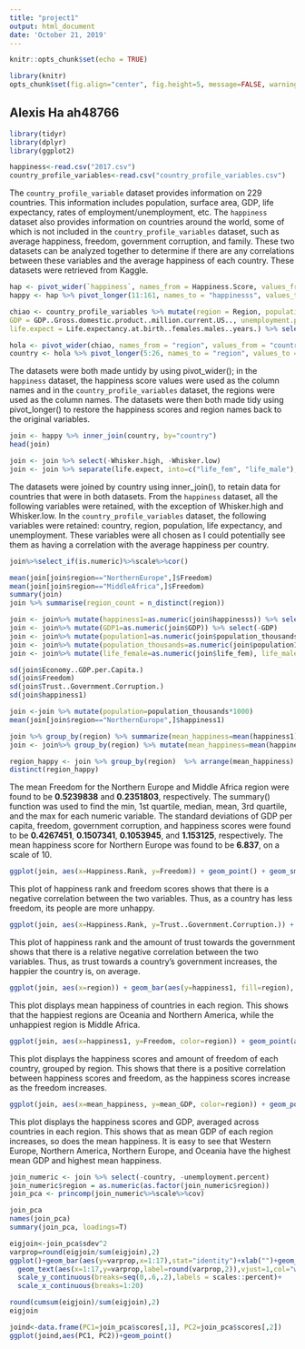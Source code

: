 ```yaml
---
title: "project1"
output: html_document
date: 'October 21, 2019'
---
```


```r
knitr::opts_chunk$set(echo = TRUE)
```

```r
library(knitr)
opts_chunk$set(fig.align="center", fig.height=5, message=FALSE, warning=FALSE, fig.width=8, tidy=TRUE)
```

## Alexis Ha ah48766

```R
library(tidyr)
library(dplyr)
library(ggplot2)

happiness<-read.csv("2017.csv")
country_profile_variables<-read.csv("country_profile_variables.csv")
```

The `country_profile_variable` dataset provides information on 229 countries. This information includes population, surface area, GDP, life expectancy, rates of employment/unemployment, etc. The `happiness` dataset also provides information on countries around the world, some of which is not included in the `country_profile_variables` dataset, such as average happiness, freedom, government corruption, and family. These two datasets can be analyzed together to determine if there are any correlations between these variables and the average happiness of each country. These datasets were retrieved from Kaggle.

```R
hap <- pivot_wider(`happiness`, names_from = Happiness.Score, values_from = Country)
happy <- hap %>% pivot_longer(11:161, names_to = "happinesss", values_to = "country") %>% na.omit

chiao <- country_profile_variables %>% mutate(region = Region, population_thousands = Population.in.thousands..2017.,
GDP = GDP..Gross.domestic.product..million.current.US.., unemployment.percent = Unemployment....of.labour.force.,
life.expect = Life.expectancy.at.birth..females.males..years.) %>% select(country,region, population_thousands, GDP, unemployment.percent, life.expect)

hola <- pivot_wider(chiao, names_from = "region", values_from = "country")
country <- hola %>% pivot_longer(5:26, names_to = "region", values_to = "country") %>% na.omit
```

The datasets were both made untidy by using pivot_wider(); in the `happiness` dataset, the happiness score values were used as the column names and in the `country_profile_variables` dataset, the regions were used as the column names. The datasets were then both made tidy using pivot_longer() to restore the happiness scores and region names back to the original variables.

```R
join <- happy %>% inner_join(country, by="country")
head(join)

join <- join %>% select(-Whisker.high, -Whisker.low)
join <- join %>% separate(life.expect, into=c("life_fem", "life_male"), sep = "/")

```

The datasets were joined by country using inner_join(), to retain data for countries that were in both datasets. From the `happiness` dataset, all the following variables were retained, with the exception of Whisker.high and Whisker.low. In the `country_profile_variables` dataset, the following variables were retained: country, region, population, life expectancy, and unemployment. These variables were all chosen as I could potentially see them as having a correlation with the average happiness per country.

```R
join%>%select_if(is.numeric)%>%scale%>%cor()

mean(join[join$region=="NorthernEurope",]$Freedom)
mean(join[join$region=="MiddleAfrica",]$Freedom)
summary(join)
join %>% summarise(region_count = n_distinct(region))

join <- join%>% mutate(happiness1=as.numeric(join$happinesss)) %>% select(-happinesss)
join <- join%>% mutate(GDP1=as.numeric(join$GDP)) %>% select(-GDP)
join <- join%>% mutate(population1=as.numeric(join$population_thousands)) %>% select(-population_thousands)
join <- join%>% mutate(population_thousands=as.numeric(join$population1)) %>% select(-population1)
join <- join%>% mutate(life_female=as.numeric(join$life_fem), life_males=as.numeric(join$life_male)) %>% select(-life_fem, -life_male)

sd(join$Economy..GDP.per.Capita.)
sd(join$Freedom)
sd(join$Trust..Government.Corruption.)
sd(join$happiness1)

join <-join %>% mutate(population=population_thousands*1000)
mean(join[join$region=="NorthernEurope",]$happiness1)

join %>% group_by(region) %>% summarize(mean_happiness=mean(happiness1))
join <- join%>% group_by(region) %>% mutate(mean_happiness=mean(happiness1), mean_GDP=mean(Economy..GDP.per.Capita.))

region_happy <- join %>% group_by(region)  %>% arrange(mean_happiness) %>% select(region, mean_happiness)
distinct(region_happy)
```

The mean Freedom for the Northern Europe and Middle Africa region were found to be **0.5239838** and **0.2351803**, respectively. The summary() function was used to find the min, 1st quartile, median, mean, 3rd quartile, and the max for each numeric variable. The standard deviations of GDP per capita, freedom, government corruption, and happiness scores were found to be **0.4267451**, **0.1507341**, **0.1053945**, and **1.153125**, respectively. The mean happiness score for Northern Europe was found to be **6.837**, on a scale of 10. 

```R
ggplot(join, aes(x=Happiness.Rank, y=Freedom)) + geom_point() + geom_smooth() + theme(legend.position = "none") + theme_minimal()
```

This plot of happiness rank and freedom scores shows that there is a negative correlation between the two variables. Thus, as a country has less freedom, its people are more unhappy. 

```R
ggplot(join, aes(x=Happiness.Rank, y=Trust..Government.Corruption.)) + geom_point() + theme(legend.position = "none") + geom_smooth() + theme_minimal()
```

This plot of happiness rank and the amount of trust towards the government shows that there is a relative negative correlation between the two variables. Thus, as trust towards a country's government increases, the happier the country is, on average.

```R
ggplot(join, aes(x=region)) + geom_bar(aes(y=happiness1, fill=region), stat = "summary", fun.y="mean") + coord_flip() + theme(legend.position = "none") + geom_errorbar(aes(y=happiness1), stat="summary", fun.data="mean_se", width=.5)
```

This plot displays mean happiness of countries in each region. This shows that the happiest regions are Oceania and Northern America, while the unhappiest region is Middle Africa.

```R
ggplot(join, aes(x=happiness1, y=Freedom, color=region)) + geom_point(aes(x=happiness1),stat = "summary", fun.y="mean") + theme(legend.key.size = unit(.7,"line"))
```

This plot displays the happiness scores and amount of freedom of each country, grouped by region. This shows that there is a positive correlation between happiness scores and freedom, as the happiness scores increase as the freedom increases.

```R
ggplot(join, aes(x=mean_happiness, y=mean_GDP, color=region)) + geom_point(size=3) + theme_minimal() + theme(legend.key.size = unit(.7,"line"))
```

This plot displays the happiness scores and GDP, averaged across countries in each region. This shows that as mean GDP of each region increases, so does the mean happiness. It is easy to see that Western Europe, Northern America, Northern Europe, and Oceania have the highest mean GDP and highest mean happiness.

```R
join_numeric <- join %>% select(-country, -unemployment.percent)
join_numeric$region = as.numeric(as.factor(join_numeric$region))
join_pca <- princomp(join_numeric%>%scale%>%cov)

join_pca
names(join_pca)
summary(join_pca, loadings=T)

eigjoin<-join_pca$sdev^2
varprop=round(eigjoin/sum(eigjoin),2)
ggplot()+geom_bar(aes(y=varprop,x=1:17),stat="identity")+xlab("")+geom_path(aes(y=varprop,x=1:17))+
  geom_text(aes(x=1:17,y=varprop,label=round(varprop,2)),vjust=1,col="white",size=3)+
  scale_y_continuous(breaks=seq(0,.6,.2),labels = scales::percent)+
  scale_x_continuous(breaks=1:20)

round(cumsum(eigjoin)/sum(eigjoin),2)
eigjoin

joind<-data.frame(PC1=join_pca$scores[,1], PC2=join_pca$scores[,2])
ggplot(joind,aes(PC1, PC2))+geom_point()
```


